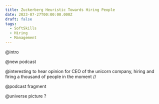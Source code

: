 ```yaml
---
title: Zuckerberg Heuristic Towards Hiring People
date: 2023-07-27T00:00:00.000Z
draft: false
tags:
  - SoftSkills
  - Hiring
  - Management
---
```


@intro

@new podcast

@interesting to hear opinion for CEO of the unicorn company, hiring and firing a thousand of people in the moment //

@podcast fragment

@universe picture ?
